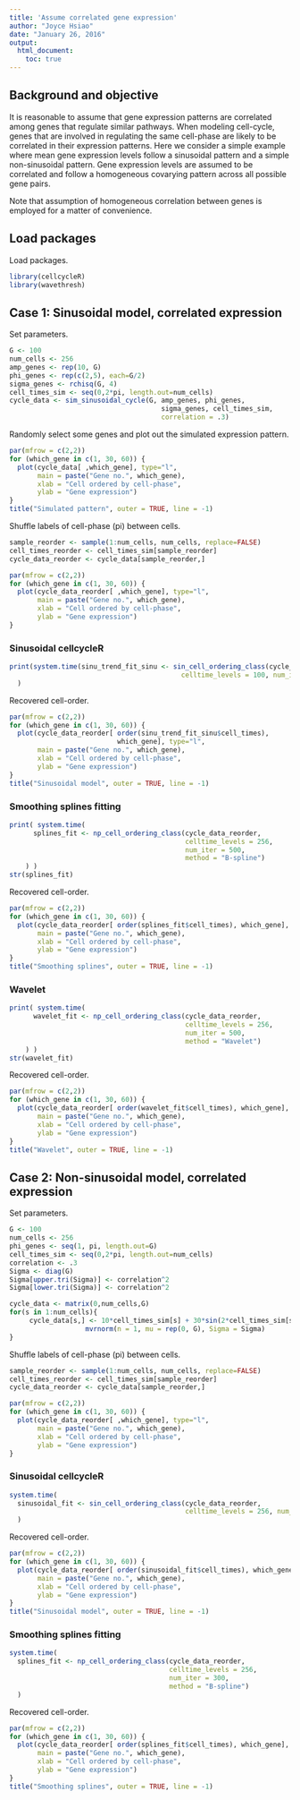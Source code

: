 ```yaml
---
title: 'Assume correlated gene expression'
author: "Joyce Hsiao"
date: "January 26, 2016"
output: 
  html_document:
    toc: true
---
```


## Background and objective

It is reasonable to assume that gene expression patterns are correlated among genes that regulate similar pathways. When modeling cell-cycle, genes that are involved in regulating the same cell-phase are likely to be correlated in their expression patterns. Here we consider a simple example where mean gene expression levels follow a sinusoidal pattern and a simple non-sinusoidal pattern. Gene expression levels are assumed to be correlated and follow a homogeneous covarying pattern across all possible gene pairs.

Note that assumption of homogeneous correlation between genes is employed for a matter of convenience. 


## Load packages

Load packages.

```r
library(cellcycleR)
library(wavethresh)
```


## Case 1: Sinusoidal model, correlated expression

Set parameters.

```r
G <- 100
num_cells <- 256
amp_genes <- rep(10, G)
phi_genes <- rep(c(2,5), each=G/2)
sigma_genes <- rchisq(G, 4)
cell_times_sim <- seq(0,2*pi, length.out=num_cells)
cycle_data <- sim_sinusoidal_cycle(G, amp_genes, phi_genes,
                                      sigma_genes, cell_times_sim,
                                      correlation = .3)
```


Randomly select some genes and plot out the simulated expression pattern.

```r
par(mfrow = c(2,2))
for (which_gene in c(1, 30, 60)) {
  plot(cycle_data[ ,which_gene], type="l", 
       main = paste("Gene no.", which_gene),
       xlab = "Cell ordered by cell-phase",
       ylab = "Gene expression")
}
title("Simulated pattern", outer = TRUE, line = -1)
```

Shuffle labels of cell-phase (pi) between cells.

```r
sample_reorder <- sample(1:num_cells, num_cells, replace=FALSE)
cell_times_reorder <- cell_times_sim[sample_reorder]
cycle_data_reorder <- cycle_data[sample_reorder,]

par(mfrow = c(2,2))
for (which_gene in c(1, 30, 60)) {
  plot(cycle_data_reorder[ ,which_gene], type="l", 
       main = paste("Gene no.", which_gene),
       xlab = "Cell ordered by cell-phase",
       ylab = "Gene expression")
}
```


### Sinusoidal cellcycleR 

```r
print(system.time(sinu_trend_fit_sinu <- sin_cell_ordering_class(cycle_data_reorder, 
                                           celltime_levels = 100, num_iter = 100) ) 
  )
```

Recovered cell-order.

```r
par(mfrow = c(2,2))
for (which_gene in c(1, 30, 60)) {
  plot(cycle_data_reorder[ order(sinu_trend_fit_sinu$cell_times), 
                           which_gene], type="l", 
       main = paste("Gene no.", which_gene),
       xlab = "Cell ordered by cell-phase",
       ylab = "Gene expression")
}
title("Sinusoidal model", outer = TRUE, line = -1)
```


### Smoothing splines fitting

```r
print( system.time(
      splines_fit <- np_cell_ordering_class(cycle_data_reorder, 
                                            celltime_levels = 256, 
                                            num_iter = 500, 
                                            method = "B-spline")
    ) )
str(splines_fit)
```

Recovered cell-order.

```r
par(mfrow = c(2,2))
for (which_gene in c(1, 30, 60)) {
  plot(cycle_data_reorder[ order(splines_fit$cell_times), which_gene], type="l", 
       main = paste("Gene no.", which_gene),
       xlab = "Cell ordered by cell-phase",
       ylab = "Gene expression")
}
title("Smoothing splines", outer = TRUE, line = -1)
```



### Wavelet

```r
print( system.time(
      wavelet_fit <- np_cell_ordering_class(cycle_data_reorder, 
                                            celltime_levels = 256, 
                                            num_iter = 500, 
                                            method = "Wavelet")
    ) )
str(wavelet_fit)
```

Recovered cell-order.

```r
par(mfrow = c(2,2))
for (which_gene in c(1, 30, 60)) {
  plot(cycle_data_reorder[ order(wavelet_fit$cell_times), which_gene], type="l", 
       main = paste("Gene no.", which_gene),
       xlab = "Cell ordered by cell-phase",
       ylab = "Gene expression")
}
title("Wavelet", outer = TRUE, line = -1)
```


## Case 2: Non-sinusoidal model, correlated expression

Set parameters.

```r
G <- 100
num_cells <- 256
phi_genes <- seq(1, pi, length.out=G)
cell_times_sim <- seq(0,2*pi, length.out=num_cells)
correlation <- .3
Sigma <- diag(G)
Sigma[upper.tri(Sigma)] <- correlation^2
Sigma[lower.tri(Sigma)] <- correlation^2

cycle_data <- matrix(0,num_cells,G)
for(s in 1:num_cells){
  	 cycle_data[s,] <- 10*cell_times_sim[s] + 30*sin(2*cell_times_sim[s] + phi_genes) + 
  	               mvrnorm(n = 1, mu = rep(0, G), Sigma = Sigma)
}
```

Shuffle labels of cell-phase (pi) between cells.

```r
sample_reorder <- sample(1:num_cells, num_cells, replace=FALSE)
cell_times_reorder <- cell_times_sim[sample_reorder]
cycle_data_reorder <- cycle_data[sample_reorder,]

par(mfrow = c(2,2))
for (which_gene in c(1, 30, 60)) {
  plot(cycle_data_reorder[ ,which_gene], type="l", 
       main = paste("Gene no.", which_gene),
       xlab = "Cell ordered by cell-phase",
       ylab = "Gene expression")
}
```


### Sinusoidal cellcycleR 

```r
system.time(
  sinusoidal_fit <- sin_cell_ordering_class(cycle_data_reorder, 
                                            celltime_levels = 256, num_iter = 300) 
  )
```


Recovered cell-order.

```r
par(mfrow = c(2,2))
for (which_gene in c(1, 30, 60)) {
  plot(cycle_data_reorder[ order(sinusoidal_fit$cell_times), which_gene], type="l", 
       main = paste("Gene no.", which_gene),
       xlab = "Cell ordered by cell-phase",
       ylab = "Gene expression")
}
title("Sinusoidal model", outer = TRUE, line = -1)
```


### Smoothing splines fitting

```r
system.time(
  splines_fit <- np_cell_ordering_class(cycle_data_reorder, 
                                        celltime_levels = 256, 
                                        num_iter = 300, 
                                        method = "B-spline")
  )
```


Recovered cell-order.

```r
par(mfrow = c(2,2))
for (which_gene in c(1, 30, 60)) {
  plot(cycle_data_reorder[ order(splines_fit$cell_times), which_gene], type="l", 
       main = paste("Gene no.", which_gene),
       xlab = "Cell ordered by cell-phase",
       ylab = "Gene expression")
}
title("Smoothing splines", outer = TRUE, line = -1)
```





